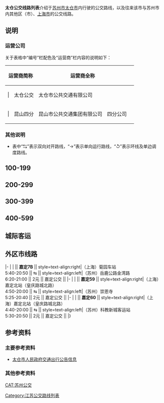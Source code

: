 {{动态列表}}
{{苏州公交线路列表系列}}
'''太仓公交线路列表'''介绍于[[苏州市|苏州市]][[太仓市|太仓市]]内行驶的公交路线，以及往来该市与苏州市内其他区（市）、[[上海市|上海市]]的公交线路。

== 说明 ==
=== 运营公司 ===
关于表格中“编号”栏配色及“运营商”栏内容的说明如下：
{| class=wikitable style="margin: 1em auto 1em auto;text-align:center" width=80%
|+
! colspan=2|运营商简称 !! colspan=2|运营商全称 !! width=0| !! colspan=2|运营商简称 !! 运营商全称
|-
| {{苏州公交公司色块|taicang}}| || 太仓公交 || colspan=2|太仓市公共交通有限公司 || rowspan=2| || {{苏州公交公司色块|other}}| || 其他公司 || 由表中列出的其他公司营办
|-
| {{苏州公交公司色块|kunshan}}| || 昆山四分 || 昆山市公共交通集团有限公司 || 四分公司 || {{苏州公交公司色块|multi}}| || 多个公司 || 由多个公司共同营办
|}

=== 其他说明 ===
* 表中“⇆”表示双向对开路线，“→”表示单向运行路线，“↺”表示环线及单边调度路线。

== 100-199 ==
{{苏州公交线路列表|loc=太仓|time=yes|101|102|103|105|106|107|108|109|111|112|113|115|116|117|118|121|122|123|124|125|126|127|128|129|130|131|132|133|136|137|138|139}}

== 200-299 ==
{{苏州公交线路列表|loc=太仓|time=yes|201|202|203|204|205|206|207|208|209|210|211|212A|212B|213|215|216|217|218|219}}

== 300-399 ==
{{苏州公交线路列表|loc=太仓|time=yes|301|302|303|304|305|306A|306B|307|308|309|310|311|312|313|315|316A|316B|317|318|329}}

== 400-599 ==
{{苏州公交线路列表|loc=太仓|time=yes|401|501}}

== 城际客运 ==
{{苏州公交线路列表|loc=太仓|time=yes|900|901|905|906|907}}

== 外区市线路 ==
{{苏州公交线路列表|loc=昆山|time=yes|end=no|C8}}
|-
| {{苏州公交公司色块|other}}| || '''嘉定7B''' || style=text-align:right|（上海）菊园车站<br>5:40-20:50 || ⇆ || style=text-align:left|（苏州）岳鹿公路金湾路<br>6:20-21:00 || 2元 || 嘉定公交 || 
|-
| {{苏州公交公司色块|other}}| || '''嘉定59''' || style=text-align:right|（上海）嘉定北站（皇庆路城北路）<br>4:50-20:00 || ⇆ || style=text-align:left|（苏州）崇恩寺<br>5:25-20:40 || 2元 || 嘉定公交 || 
|-
| {{苏州公交公司色块|other}}| || '''嘉定60''' || style=text-align:right|（上海）嘉定北站（皇庆路城北路）<br>4:40-20:00 || ⇆ || style=text-align:left|（苏州）科教新城客运站<br>5:30-20:50 || 2元 || 嘉定公交 || 
|}

== 参考资料 ==
=== 主要参考资料 ===
* [http://www.taicang.gov.cn/taicang/jtgg/zwfw_list.shtml 太仓市人民政府交通出行公告信息] {{Wayback|url=http://www.taicang.gov.cn/taicang/jtgg/zwfw_list.shtml |date=20200813015220 }}

=== 其他参考资料 ===

[[CAT:苏州公交|CAT:苏州公交]]
[[Category:江苏公交路线列表|Category:江苏公交路线列表]]